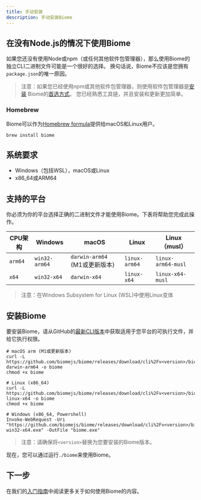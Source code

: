 ```yaml
---
title: 手动安装
description: 手动安装Biome
---
```


## 在没有Node.js的情况下使用Biome

如果您还没有使用Node或npm（或任何其他软件包管理器），那么使用Biome的独立CLI二进制文件可能是一个很好的选择。
换句话说，Biome不应该是您拥有`package.json`的唯一原因。

> 注意：如果您已经使用npm或其他软件包管理器，则使用软件包管理器是[安装](/guides/getting-started#installation) Biome的[首选方式](/guides/getting-started#installation)。
> 您已经熟悉工具链，并且安装和更新更加简单。

### Homebrew

Biome可以作为[Homebrew formula](https://formulae.brew.sh/formula/biome)提供给macOS和Linux用户。

```shell
brew install biome
```

## 系统要求

- Windows（包括WSL），macOS或Linux
- x86_64或ARM64

## 支持的平台

你必须为你的平台选择正确的二进制文件才能使用Biome。下表将帮助您完成此操作。

| CPU架构 | Windows       | macOS                         | Linux         | Linux（musl）      |
| ------- | ------------- | ----------------------------- | ------------- | ------------------ |
| `arm64` | `win32-arm64` | `darwin-arm64` (M1或更新版本) | `linux-arm64` | `linux-arm64-musl` |
| `x64`   | `win32-x64`   | `darwin-x64`                  | `linux-x64`   | `linux-x64-musl`   |

> 注意：在Windows Subsystem for Linux (WSL)中使用Linux变体

## 安装Biome

要安装Biome，请从GitHub的[最新CLI版本](https://github.com/biomejs/biome/releases)中获取适用于您平台的可执行文件，并给它执行权限。

```shell
# macOS arm (M1或更新版本)
curl -L https://github.com/biomejs/biome/releases/download/cli%2Fv<version>/biome-darwin-arm64 -o biome
chmod +x biome

# Linux (x86_64)
curl -L https://github.com/biomejs/biome/releases/download/cli%2Fv<version>/biome-linux-x64 -o biome
chmod +x biome

# Windows (x86_64, Powershell)
Invoke-WebRequest -Uri "https://github.com/biomejs/biome/releases/download/cli%2Fv<version>/biome-win32-x64.exe" -OutFile "biome.exe"
```

> 注意：请确保将`<version>`替换为您要安装的Biome版本。

现在，您可以通过运行`./biome`来使用Biome。

## 下一步

在我们的[入门指南](/guides/getting-started#next-steps)中阅读更多关于如何使用Biome的内容。
